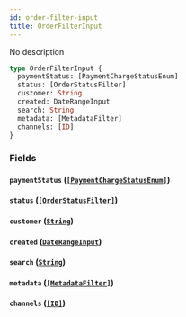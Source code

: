 ```yaml
---
id: order-filter-input
title: OrderFilterInput
---
```


No description

```graphql
type OrderFilterInput {
  paymentStatus: [PaymentChargeStatusEnum]
  status: [OrderStatusFilter]
  customer: String
  created: DateRangeInput
  search: String
  metadata: [MetadataFilter]
  channels: [ID]
}
```

### Fields

#### `paymentStatus` ([`[PaymentChargeStatusEnum]`](/developer/api-reference/enums/payment-charge-status-enum.mdx))

#### `status` ([`[OrderStatusFilter]`](/developer/api-reference/enums/order-status-filter.mdx))

#### `customer` ([`String`](/developer/api-reference/scalars/string.mdx))

#### `created` ([`DateRangeInput`](/developer/api-reference/inputs/date-range-input.mdx))

#### `search` ([`String`](/developer/api-reference/scalars/string.mdx))

#### `metadata` ([`[MetadataFilter]`](/developer/api-reference/inputs/metadata-filter.mdx))

#### `channels` ([`[ID]`](/developer/api-reference/scalars/id.mdx))
